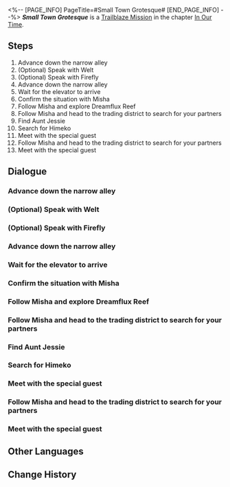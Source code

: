 <%-- [PAGE_INFO]
PageTitle=#Small Town Grotesque#
[END_PAGE_INFO] --%>
{{Stub|Dialogue.}}
{{Mission Infobox
|id            = 1032401
|title         = 
|image         = <!--Mission Small Town Grotesque.png-->
|type          = Trailblaze
|event_name    = 
|chapter       = In Our Time
|requirements  = [[Trailblaze Mission]] ''[[The Fool Always Rings Twice]]'' completed
|summary       = Firefly explains the deeper reasons behind her various unusual behaviors and directs you to dive to the settlement called "Dreamflux Reef" in the primordial Memory Zone. Here, you reunite with the Express Crew, search the area together, and even find the cosmic superstar Robin, who has been missing for quite a while.
|characters    = Trailblazer
|startLocation = [[Penacony]] - [[The Reverie (Dreamscape)]]
|world         = Penacony
|area          = The Reverie (Dreamscape)
|prev          = The Fool Always Rings Twice
|next          = The Public Enemy
|rewards       = Trailblaze EXP*700; Stellar Jade*90; Traveler's Guide*6; Refined Aether*6; Clock Credits*350; "Speedy Hamz"*1 { text = "Speedy Hamz" }; Credit*100,000
}}
'''''Small Town Grotesque''''' is a [[Trailblaze Mission]] in the chapter [[In Our Time]].

==Steps==
# Advance down the narrow alley
# (Optional) Speak with Welt
# (Optional) Speak with Firefly
# Advance down the narrow alley
# Wait for the elevator to arrive
# Confirm the situation with Misha
# Follow Misha and explore Dreamflux Reef
# Follow Misha and head to the trading district to search for your partners
# Find Aunt Jessie
# Search for Himeko
# Meet with the special guest
# Follow Misha and head to the trading district to search for your partners
# Meet with the special guest

<!--
==Gameplay Notes==

--><!--
==Trial Character==

-->
==Dialogue==
{{Stub Dialogue}}
===Advance down the narrow alley===
{{Mission Description|type=trailblaze|location=The Reverie (Dreamscape)|Firefly explains to you the deeper reasons behind her various inexplicable behaviors, and guides you to dive deeper into a place declared as a "nightmare" by The Family... The primitive Memory Zone outside the sweet dream: "Dreamflux Reef." This move also exposes some of the truths behind "Death" &mdash; It is nothing but a tamed memetic entity that assists specific people who wish to travel between dreams. "Closing your eyes" is merely a strange invocation used to summon them.<br />After a brief moment of discomfort, you realize that you have arrived at an abandoned old town. Once you have spoken with everyone and prepared yourself, alight and begin your adventure at this abandoned station.}}
{{Dialogue Start}}
:{{tx}}
{{Dialogue End}}

===(Optional) Speak with Welt===
{{Dialogue Start}}
:{{tx}}
{{Dialogue End}}

===(Optional) Speak with Firefly===
{{Dialogue Start}}
:{{tx}}
{{Dialogue End}}

===Advance down the narrow alley===
{{Dialogue Start}}
:{{tx}}
{{Dialogue End}}

===Wait for the elevator to arrive===
{{Mission Description|type=trailblaze|location=Dreamflux Reef|update|Firefly explains to you the deeper reasons behind her various inexplicable behaviors, and guides you to dive deeper into a place declared as a "nightmare" by The Family... The primitive Memory Zone outside of the sweet dream: "Dreamflux Reef." This move also exposes some of the truths behind "Death" &mdash; It is nothing but a tamed memetic entity that assists specific people who wish to travel between dreams. "Closing your eyes" is merely a strange invocation used to summon them.<br />As you ascend in the elevator, the sound of the old car parts creaking and groaning sounds like the lamenting cries of long-dead souls. Just what could be awaiting you in the depths of this "nightmare"?}}
{{Dialogue Start}}
:{{tx}}
{{Dialogue End}}

===Confirm the situation with Misha===
{{Mission Description|type=trailblaze|location=Dreamflux Reef|update|As the door opens, a cold and uninspiring plaza comes into view, along with two skyscrapers that had long past their glory days. Just as you decide to split up, a familiar figure catches your and Welt's attention... What could the bellboy of The Reverie be doing in the "nightmare"? Sensing something was amiss, you decided to go and speak with him, lest you lose sleep at night over this inexplicable phenomenon.}}
{{Dialogue Start}}
:{{tx}}
{{Dialogue End}}

===Follow Misha and explore Dreamflux Reef===
{{Mission Description|type=trailblaze|location=Dreamflux Reef|update|Misha claims Dreamflux Reef to be his home... If that is the case, you can only imagine how bad the treatment must have been at The Reverie. Although, the cute and naïve Misha has not taken that to heart. In fact, seeing that you are in trouble, he offers to lead you on a search for your lost companions and give you a tour of the desolate town along the way. Not only that, you may even have a chance to meet with an old friend... Robin.<br />Before this, however, you need to regroup with March 7th and Himeko. There is no time to lose. Better hurry after Misha.}}
{{Dialogue Start}}
:{{tx}}
{{Dialogue End}}

===Follow Misha and head to the trading district to search for your partners===
{{Mission Description|type=trailblaze|location=Dreamflux Reef|update|Misha claims Dreamflux Reef to be his home... If that is the case, you can only imagine how bad the treatment must have been at The Reverie. Although, the cute and naïve Misha has not taken that to heart. In fact, seeing that you are in trouble, he offers to lead you on a search for your lost companions and give you a tour of the desolate town along the way. Not only that, you may even have a chance to meet with an old friend... Robin.<br />Before anything else, you need to regroup with March 7th and Himeko. Misha believes that the Express Crew is likely in the trading district. Maybe you should go and check it out.}}
{{Dialogue Start}}
:{{tx}}
{{Dialogue End}}

===Find Aunt Jessie===
{{Mission Description|type=trailblaze|location=Dreamflux Reef|update|Misha claims Dreamflux Reef to be his home... If that is the case, you can only imagine how bad the treatment must have been at The Reverie. Although, the cute and naïve Misha has not taken that to heart. In fact, seeing that you are in trouble, he offers to lead you on a search for your lost companions and give you a tour of the desolate town along the way. Not only that, you may even have a chance to meet with an old friend... Robin.<br />You were able to reunite with March 7th safely. However, before you can go in search of Himeko, you will need to find a local to look after this poor soul that was scared unconscious by the pink spirit of Dreamflux Reef. This Aunt Jessie that March 7th mentioned sounds like a solid candidate.}}
{{Dialogue Start}}
:{{tx}}
{{Dialogue End}}

===Search for Himeko===
{{Mission Description|type=trailblaze|location=Dreamflux Reef|update|Misha claims Dreamflux Reef to be his home... If that is the case, you can only imagine how bad the treatment must have been at The Reverie. Although, the cute and naïve Misha has not taken that to heart. In fact, seeing that you are in trouble, he offers to lead you on a search for your lost companions and give you a tour of the desolate town along the way. Not only that, you may even have a chance to meet with an old friend... Robin.<br />Now that the brief episode of the spirit of Dreamflux Reef has been put aside for now... You can finally go in search of Himeko! You must miss her, right?}}
{{Dialogue Start}}
:{{tx}}
{{Dialogue End}}

===Meet with the special guest===
{{Mission Description|type=trailblaze|location=Dreamflux Reef|update|When you find Himeko, she is speaking with a local named Micah. Coincidentally, this mild-mannered man who calls themselves the "Gravekeeper" is actually one of the people responsible for this land of Dreamflux.<br />Your appearance in this land doesn't seem to surprise him in the slightest. He says that he would be able to take you to get a deeper understanding of Dreamflux Reef, but you must travel alongside a certain "special guest"... If you are not mistaken, this "guest" is quite likely Miss Robin.}}
{{Dialogue Start}}
:{{tx}}
{{Dialogue End}}

===Follow Misha and head to the trading district to search for your partners===
{{Mission Description|type=trailblaze|location=Dreamflux Reef|update|Misha claims Dreamflux Reef to be his home... If that is the case, you can only imagine how bad the treatment must have been at The Reverie. Although, the cute and naïve Misha has not taken that to heart. In fact, seeing that you are in trouble, he offers to lead you on a search for your lost companions and give you a tour of the desolate town along the way. Not only that, you may even have a chance to meet with an old friend... Robin.<br />Before anything else, you need to regroup with March 7th and Himeko. Misha believes that the Express Crew is likely in the trading district. Maybe you should go and check it out.}}
{{Dialogue Start}}
:{{tx}}
{{Dialogue End}}

===Meet with the special guest===
{{Mission Description|type=trailblaze|location=Dreamflux Reef|update|When you find Himeko, she is speaking with a local named Micah. Coincidentally, this mild-mannered man who calls themselves the "Gravekeeper" is actually one of the people responsible for this land of Dreamflux.<br />Your appearance in this land doesn't seem to surprise him in the slightest. He says that he would be able to take you to get a deeper understanding of Dreamflux Reef, but you must travel alongside a certain "special guest"... If you are not mistaken, this "guest" is quite likely Miss Robin.}}
{{Dialogue Start}}
:{{tx}}
{{Dialogue End}}

==Other Languages==
{{Other Languages
|en   = Small Town Grotesque
|zhs  = 小城畸人
|zht  = 小城畸人
|ja   = 小さな町の奇人
|ko   = 와인즈버그 오하이오
|es   = Aldea grotesca
|fr   = Le village
|ru   = Гротеск маленького городка
|th   = คนประหลาดในเมืองเล็ก
|vi   = Thành Phố Nhỏ Kỳ Lạ
|de   = Kleinstadtfreak
|id   = Orang Aneh Kota Kecil
|pt   = Vilarejo Grotesco
}}

==Change History==
{{Change History|2.2}}

